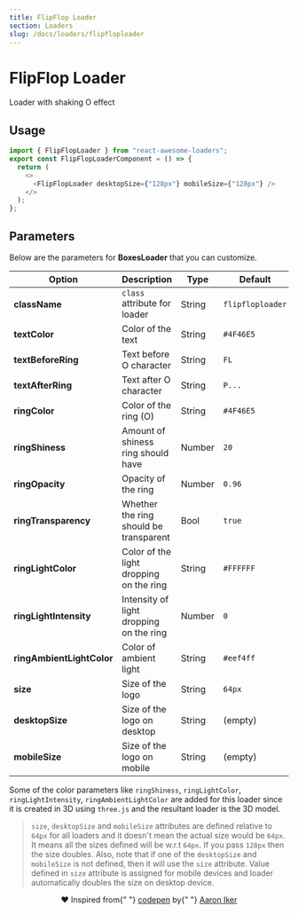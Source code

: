 ```yaml
---
title: FlipFlop Loader
section: Loaders
slug: /docs/loaders/flipfloploader
---
```



# FlipFlop Loader

Loader with shaking O effect

## Usage

<Loader name="FlipFlopLoader" />

```js highlight={1,5-8}
import { FlipFlopLoader } from "react-awesome-loaders";
export const FlipFlopLoaderComponent = () => {
  return (
    <>
      <FlipFlopLoader desktopSize={"128px"} mobileSize={"128px"} />
    </>
  );
};
```

## Parameters

Below are the parameters for **BoxesLoader** that you can customize.

| Option                    | Description                             | Type   | Default          |
| ------------------------- | --------------------------------------- | ------ | ---------------- |
| **className**             | `class` attribute for loader            | String | `flipfloploader` |
| **textColor**             | Color of the text                       | String | `#4F46E5`        |
| **textBeforeRing**        | Text before O character                 | String | `FL`             |
| **textAfterRing**         | Text after O character                  | String | `P...`           |
| **ringColor**             | Color of the ring (O)                   | String | `#4F46E5`        |
| **ringShiness**           | Amount of shiness ring should have      | Number | `20`             |
| **ringOpacity**           | Opacity of the ring                     | Number | `0.96`           |
| **ringTransparency**      | Whether the ring should be transparent  | Bool   | `true`           |
| **ringLightColor**        | Color of the light dropping on the ring | String | `#FFFFFF`        |
| **ringLightIntensity**    | Intensity of light dropping on the ring | Number | `0`              |
| **ringAmbientLightColor** | Color of ambient light                  | String | `#eef4ff`        |
| **size**                  | Size of the logo                        | String | `64px`           |
| **desktopSize**           | Size of the logo on desktop             | String | (empty)          |
| **mobileSize**            | Size of the logo on mobile              | String | (empty)          |

Some of the color parameters like `ringShiness`, `ringLightColor`, `ringLightIntensity`, `ringAmbientLightColor` are added for this loader since it is created in 3D using `three.js` and the resultant loader is the 3D model.

> `size`, `desktopSize` and `mobileSize` attributes are defined relative to `64px` for all loaders and it doesn't mean the actual size would be `64px`. It means all the sizes defined will be w.r.t `64px`. If you pass `128px` then the size doubles. Also, note that if one of the `desktopSize` and `mobileSize` is not defined, then it will use the `size` attribute. Value defined in `size` attribute is assigned for mobile devices and loader automatically doubles the size on desktop device.

<p align="center" style={{fontSize: "13px", marginTop: "20px"}}>
  ❤️ Inspired from{" "}
  <a href="https://codepen.io/aaroniker/pen/bGbRyRL">codepen</a> by{" "}
  <a href="https://dribbble.com/ai">Aaron Iker</a>
</p>
